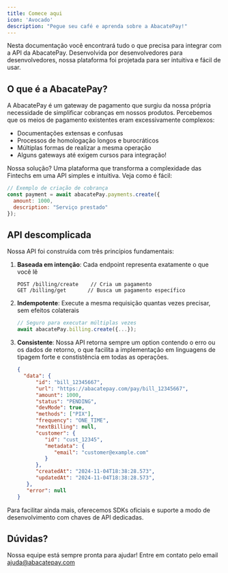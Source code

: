 ```yaml
---
title: Comece aqui
icon: 'Avocado'
description: "Pegue seu café e aprenda sobre a AbacatePay!"
---
```

Nesta documentação você encontrará tudo o que precisa para integrar com a API da AbacatePay. Desenvolvida por desenvolvedores para desenvolvedores, nossa plataforma foi projetada para ser intuitiva e fácil de usar.

## <Icon icon="Avocado" type="solid"/>  O que é a AbacatePay?

A AbacatePay é um gateway de pagamento que surgiu da nossa própria necessidade de simplificar cobranças em nossos produtos. Percebemos que os meios de pagamento existentes eram excessivamente complexos:
- Documentações extensas e confusas
- Processos de homologação longos e burocráticos
- Múltiplas formas de realizar a mesma operação
- Alguns gateways até exigem cursos para integração!

Nossa solução? Uma plataforma que transforma a complexidade das Fintechs em uma API simples e intuitiva. Veja como é fácil:

```javascript
// Exemplo de criação de cobrança
const payment = await abacatePay.payments.create({
  amount: 1000,
  description: "Serviço prestado"
});
```

## <Icon icon="laptop" type="solid"/>  API descomplicada

Nossa API foi construída com três princípios fundamentais:

1. **Baseada em intenção**: Cada endpoint representa exatamente o que você lê
   ```
   POST /billing/create    // Cria um pagamento
   GET /billing/get       // Busca um pagamento específico
   ```

2. **Indempotente**: Execute a mesma requisição quantas vezes precisar, sem efeitos colaterais
   ```javascript
   // Seguro para executar múltiplas vezes
   await abacatePay.billing.create({...});
   ```

3. **Consistente**: Nossa API retorna sempre um option contendo o erro ou os dados de retorno, o que facilita a implementação em linguagens de tipagem forte e constistência em todas as operações.
   ```json
   {
     "data": {
         "id": "bill_12345667",
         "url": "https://abacatepay.com/pay/bill_12345667",
         "amount": 1000,
         "status": "PENDING",
         "devMode": true,
         "methods": ["PIX"],
         "frequency": "ONE_TIME",
         "nextBilling": null,
         "customer": {
            "id": "cust_12345",
            "metadata": {
               "email": "customer@example.com"
            }
         },
         "createdAt": "2024-11-04T18:38:28.573",
         "updatedAt": "2024-11-04T18:38:28.573",
      },
      "error": null
   }
   ```

Para facilitar ainda mais, oferecemos SDKs oficiais e suporte a modo de desenvolvimento com chaves de API dedicadas.

## <Icon icon="cloud" type="solid"/>  Dúvidas? 

Nossa equipe está sempre pronta para ajudar! Entre em contato pelo email <Icon icon="envelope" type="solid"/> ajuda@abacatepay.com
